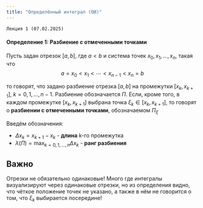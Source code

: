 ```yaml
---
title: "Определённый интеграл (ОИ)"
---
```

`Лекция 1 (07.02.2025)`

#### Определение 1: Разбиение с отмеченными точками
Пусть задан отрезок $[a, b]$, где $a < b$ и система точек $x_0, x_1, ..., x_n$, такая что 
$$
a = x_0 < x_1 < \cdots < x_{n-1} < x_n = b
$$

то говорят, что задано разбиение отрезка $[a, b]$ на промежутки $[x_k, x_{k+1}]$, $k = 0, 1, ..., n-1$. Разбиение обозначается $\Pi$. Если, кроме того, в каждом промежутке $[x_k, x_{k+1}]$ выбрана точка $\xi_k \in [x_k, x_{k+1}]$, то говорят о **разбиении с отмеченными точками**, обозначаемом $\Pi_\xi$

Введём обозначения:

- $\Delta x_k = x_{k+1} - x_k$ - **длина** k-го промежутка
- $\lambda(\Pi) = \max_{k=0,1,...,n} \Delta x_k$ - **ранг разбиения**

::: {.callout-important}
## Важно
Отрезки не обязательно одинаковые! Много где интегралы визуализируют через одинаковые отрезки, но из определения видно, что чёткое положение точек не указано, а также в нём не говорится о том, что $\xi_k$ выбирается посередине!
:::